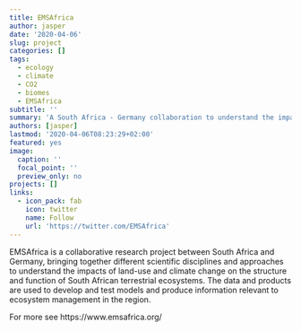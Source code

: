 ```yaml
---
title: EMSAfrica
author: jasper
date: '2020-04-06'
slug: project
categories: []
tags:
  - ecology
  - climate
  - CO2
  - biomes
  - EMSAfrica
subtitle: ''
summary: 'A South Africa - Germany collaboration to understand the impacts of land-use and climate change on South African terrestrial ecosystems'
authors: [jasper]
lastmod: '2020-04-06T08:23:29+02:00'
featured: yes
image:
  caption: ''
  focal_point: ''
  preview_only: no
projects: []
links:
  - icon_pack: fab
    icon: twitter
    name: Follow
    url: 'https://twitter.com/EMSAfrica'
---
```


EMSAfrica is a collaborative research project between South Africa and Germany, bringing together different scientific disciplines and approaches to understand the impacts of land-use and climate change on the structure and function of South African terrestrial ecosystems. The data and products are used to develop and test models and produce information relevant to ecosystem management in the region.

For more see https://www.emsafrica.org/

